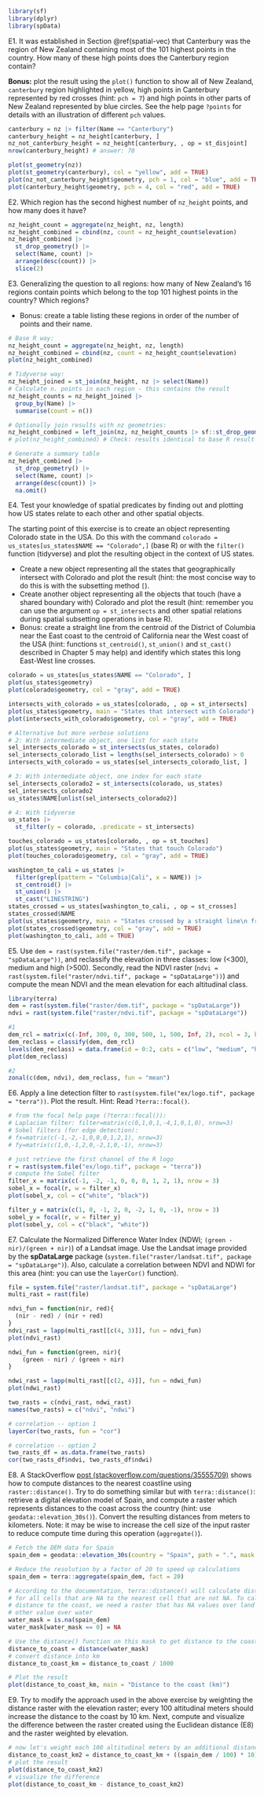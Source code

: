 ```r
library(sf)
library(dplyr)
library(spData)
```

E1. It was established in Section \@ref(spatial-vec) that Canterbury was the region of New Zealand containing most of the 101 highest points in the country.
How many of these high points does the Canterbury region contain?

**Bonus:** plot the result using the `plot()` function to show all of New Zealand, `canterbury` region highlighted in yellow, high points in Canterbury represented by red crosses (hint: `pch = 7`) and high points in other parts of New Zealand represented by blue circles. See the help page `?points` for details with an illustration of different `pch` values.

```r
canterbury = nz |> filter(Name == "Canterbury")
canterbury_height = nz_height[canterbury, ]
nz_not_canterbury_height = nz_height[canterbury, , op = st_disjoint]
nrow(canterbury_height) # answer: 70

plot(st_geometry(nz))
plot(st_geometry(canterbury), col = "yellow", add = TRUE)
plot(nz_not_canterbury_height$geometry, pch = 1, col = "blue", add = TRUE)
plot(canterbury_height$geometry, pch = 4, col = "red", add = TRUE)
```

E2. Which region has the second highest number of `nz_height` points, and how many does it have?

```r
nz_height_count = aggregate(nz_height, nz, length)
nz_height_combined = cbind(nz, count = nz_height_count$elevation)
nz_height_combined |> 
  st_drop_geometry() |> 
  select(Name, count) |> 
  arrange(desc(count)) |> 
  slice(2)
```

E3. Generalizing the question to all regions: how many of New Zealand's 16 regions contain points which belong to the top 101 highest points in the country? Which regions?

- Bonus: create a table listing these regions in order of the number of points and their name.

```r
# Base R way:
nz_height_count = aggregate(nz_height, nz, length)
nz_height_combined = cbind(nz, count = nz_height_count$elevation)
plot(nz_height_combined)

# Tidyverse way:
nz_height_joined = st_join(nz_height, nz |> select(Name))
# Calculate n. points in each region - this contains the result
nz_height_counts = nz_height_joined |> 
  group_by(Name) |> 
  summarise(count = n())

# Optionally join results with nz geometries:
nz_height_combined = left_join(nz, nz_height_counts |> sf::st_drop_geometry())
# plot(nz_height_combined) # Check: results identical to base R result

# Generate a summary table
nz_height_combined |> 
  st_drop_geometry() |> 
  select(Name, count) |> 
  arrange(desc(count)) |> 
  na.omit()
```

E4. Test your knowledge of spatial predicates by finding out and plotting how US states relate to each other and other spatial objects.

The starting point of this exercise is to create an object representing Colorado state in the USA. Do this with the command 
`colorado = us_states[us_states$NAME == "Colorado",]` (base R) or with the  `filter()` function (tidyverse) and plot the resulting object in the context of US states.

- Create a new object representing all the states that geographically intersect with Colorado and plot the result (hint: the most concise way to do this is with the subsetting method `[`).
- Create another object representing all the objects that touch (have a shared boundary with) Colorado and plot the result (hint: remember you can use the argument `op = st_intersects` and other spatial relations during spatial subsetting operations in base R).
- Bonus: create a straight line from the centroid of the District of Columbia near the East coast to the centroid of California near the West coast of the USA (hint: functions `st_centroid()`, `st_union()` and `st_cast()` described in Chapter 5 may help) and identify which states this long East-West line crosses.

```r
colorado = us_states[us_states$NAME == "Colorado", ]
plot(us_states$geometry)
plot(colorado$geometry, col = "gray", add = TRUE)
```

```r
intersects_with_colorado = us_states[colorado, , op = st_intersects]
plot(us_states$geometry, main = "States that intersect with Colorado")
plot(intersects_with_colorado$geometry, col = "gray", add = TRUE)
```

```r
# Alternative but more verbose solutions
# 2: With intermediate object, one list for each state
sel_intersects_colorado = st_intersects(us_states, colorado)
sel_intersects_colorado_list = lengths(sel_intersects_colorado) > 0
intersects_with_colorado = us_states[sel_intersects_colorado_list, ]

# 3: With intermediate object, one index for each state
sel_intersects_colorado2 = st_intersects(colorado, us_states)
sel_intersects_colorado2
us_states$NAME[unlist(sel_intersects_colorado2)]

# 4: With tidyverse
us_states |> 
  st_filter(y = colorado, .predicate = st_intersects)
```

```r
touches_colorado = us_states[colorado, , op = st_touches]
plot(us_states$geometry, main = "States that touch Colorado")
plot(touches_colorado$geometry, col = "gray", add = TRUE)
```


```r
washington_to_cali = us_states |> 
  filter(grepl(pattern = "Columbia|Cali", x = NAME)) |> 
  st_centroid() |> 
  st_union() |> 
  st_cast("LINESTRING")
states_crossed = us_states[washington_to_cali, , op = st_crosses]
states_crossed$NAME
plot(us_states$geometry, main = "States crossed by a straight line\n from the District of Columbia to central California")
plot(states_crossed$geometry, col = "gray", add = TRUE)
plot(washington_to_cali, add = TRUE)
```


E5. Use `dem = rast(system.file("raster/dem.tif", package = "spDataLarge"))`, and reclassify the elevation in three classes: low (<300), medium and high (>500).
Secondly, read the NDVI raster (`ndvi = rast(system.file("raster/ndvi.tif", package = "spDataLarge"))`) and compute the mean NDVI and the mean elevation for each altitudinal class.

```r
library(terra)
dem = rast(system.file("raster/dem.tif", package = "spDataLarge"))
ndvi = rast(system.file("raster/ndvi.tif", package = "spDataLarge"))

#1
dem_rcl = matrix(c(-Inf, 300, 0, 300, 500, 1, 500, Inf, 2), ncol = 3, byrow = TRUE)
dem_reclass = classify(dem, dem_rcl)
levels(dem_reclass) = data.frame(id = 0:2, cats = c("low", "medium", "high"))
plot(dem_reclass)

#2
zonal(c(dem, ndvi), dem_reclass, fun = "mean")
```

E6. Apply a line detection filter to `rast(system.file("ex/logo.tif", package = "terra"))`.
Plot the result.
Hint: Read `?terra::focal()`.

```r
# from the focal help page (?terra::focal()):
# Laplacian filter: filter=matrix(c(0,1,0,1,-4,1,0,1,0), nrow=3)
# Sobel filters (for edge detection): 
# fx=matrix(c(-1,-2,-1,0,0,0,1,2,1), nrow=3) 
# fy=matrix(c(1,0,-1,2,0,-2,1,0,-1), nrow=3)

# just retrieve the first channel of the R logo
r = rast(system.file("ex/logo.tif", package = "terra"))
# compute the Sobel filter
filter_x = matrix(c(-1, -2, -1, 0, 0, 0, 1, 2, 1), nrow = 3)
sobel_x = focal(r, w = filter_x)
plot(sobel_x, col = c("white", "black"))

filter_y = matrix(c(1, 0, -1, 2, 0, -2, 1, 0, -1), nrow = 3)
sobel_y = focal(r, w = filter_y)
plot(sobel_y, col = c("black", "white"))
```

E7. Calculate the Normalized Difference Water Index	(NDWI; `(green - nir)/(green + nir)`) of a Landsat image. 
Use the Landsat image provided by the **spDataLarge** package (`system.file("raster/landsat.tif", package = "spDataLarge")`).
Also, calculate a correlation between NDVI and NDWI for this area (hint: you can use the `layerCor()` function).

```r
file = system.file("raster/landsat.tif", package = "spDataLarge")
multi_rast = rast(file)

ndvi_fun = function(nir, red){
  (nir - red) / (nir + red)
}
ndvi_rast = lapp(multi_rast[[c(4, 3)]], fun = ndvi_fun)
plot(ndvi_rast)

ndwi_fun = function(green, nir){
    (green - nir) / (green + nir)
}

ndwi_rast = lapp(multi_rast[[c(2, 4)]], fun = ndwi_fun)
plot(ndwi_rast)

two_rasts = c(ndvi_rast, ndwi_rast)
names(two_rasts) = c("ndvi", "ndwi")

# correlation -- option 1
layerCor(two_rasts, fun = "cor")

# correlation -- option 2
two_rasts_df = as.data.frame(two_rasts)
cor(two_rasts_df$ndvi, two_rasts_df$ndwi)
```

E8. A StackOverflow [post (stackoverflow.com/questions/35555709)](https://stackoverflow.com/questions/35555709/global-raster-of-geographic-distances) shows how to compute distances to the nearest coastline using `raster::distance()`.
Try to do something similar but with `terra::distance()`: retrieve a digital elevation model of Spain, and compute a raster which represents distances to the coast across the country (hint: use `geodata::elevation_30s()`).
Convert the resulting distances from meters to kilometers.
Note: it may be wise to increase the cell size of the input raster to reduce compute time during this operation (`aggregate()`).

```r
# Fetch the DEM data for Spain
spain_dem = geodata::elevation_30s(country = "Spain", path = ".", mask = FALSE)

# Reduce the resolution by a factor of 20 to speed up calculations
spain_dem = terra::aggregate(spain_dem, fact = 20)

# According to the documentation, terra::distance() will calculate distance
# for all cells that are NA to the nearest cell that are not NA. To calculate
# distance to the coast, we need a raster that has NA values over land and any
# other value over water
water_mask = is.na(spain_dem)
water_mask[water_mask == 0] = NA

# Use the distance() function on this mask to get distance to the coast
distance_to_coast = distance(water_mask)
# convert distance into km
distance_to_coast_km = distance_to_coast / 1000

# Plot the result
plot(distance_to_coast_km, main = "Distance to the coast (km)")
```

E9. Try to modify the approach used in the above exercise by weighting the distance raster with the elevation raster; every 100 altitudinal meters should increase the distance to the coast by 10 km.
Next, compute and visualize the difference between the raster created using the Euclidean distance (E8) and the raster weighted by elevation.

```r
# now let's weight each 100 altitudinal meters by an additional distance of 10 km
distance_to_coast_km2 = distance_to_coast_km + ((spain_dem / 100) * 10)
# plot the result
plot(distance_to_coast_km2)
# visualize the difference
plot(distance_to_coast_km - distance_to_coast_km2)
```
